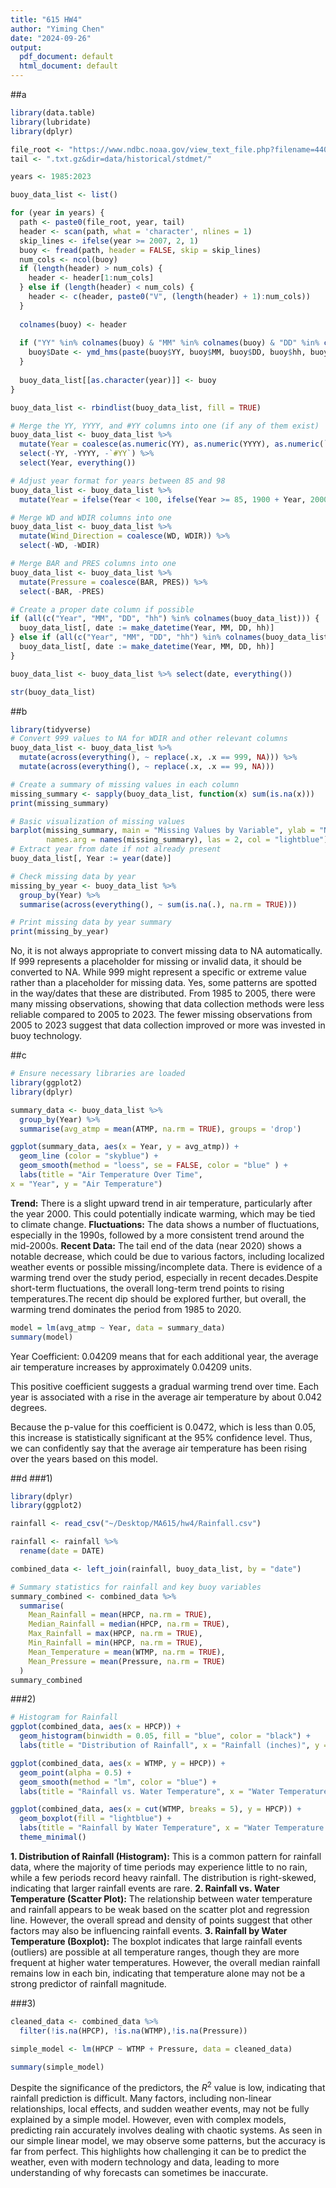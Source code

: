 ```yaml
---
title: "615 HW4"
author: "Yiming Chen"
date: "2024-09-26"
output:
  pdf_document: default
  html_document: default
---
```

##a
```r
library(data.table)
library(lubridate)
library(dplyr)

file_root <- "https://www.ndbc.noaa.gov/view_text_file.php?filename=44013h"
tail <- ".txt.gz&dir=data/historical/stdmet/"

years <- 1985:2023

buoy_data_list <- list()

for (year in years) {
  path <- paste0(file_root, year, tail)
  header <- scan(path, what = 'character', nlines = 1)
  skip_lines <- ifelse(year >= 2007, 2, 1)
  buoy <- fread(path, header = FALSE, skip = skip_lines)
  num_cols <- ncol(buoy)
  if (length(header) > num_cols) {
    header <- header[1:num_cols]
  } else if (length(header) < num_cols) {
    header <- c(header, paste0("V", (length(header) + 1):num_cols))
  }
  
  colnames(buoy) <- header
  
  if ("YY" %in% colnames(buoy) & "MM" %in% colnames(buoy) & "DD" %in% colnames(buoy) & "hh" %in% colnames(buoy) & "mm" %in% colnames(buoy)) {
    buoy$Date <- ymd_hms(paste(buoy$YY, buoy$MM, buoy$DD, buoy$hh, buoy$mm))
  }
  
  buoy_data_list[[as.character(year)]] <- buoy
}

buoy_data_list <- rbindlist(buoy_data_list, fill = TRUE)

# Merge the YY, YYYY, and #YY columns into one (if any of them exist)
buoy_data_list <- buoy_data_list %>%
  mutate(Year = coalesce(as.numeric(YY), as.numeric(YYYY), as.numeric(`#YY`))) %>%
  select(-YY, -YYYY, -`#YY`) %>%
  select(Year, everything())

# Adjust year format for years between 85 and 98
buoy_data_list <- buoy_data_list %>%
  mutate(Year = ifelse(Year < 100, ifelse(Year >= 85, 1900 + Year, 2000 + Year), Year))

# Merge WD and WDIR columns into one
buoy_data_list <- buoy_data_list %>%
  mutate(Wind_Direction = coalesce(WD, WDIR)) %>%
  select(-WD, -WDIR)

# Merge BAR and PRES columns into one
buoy_data_list <- buoy_data_list %>%
  mutate(Pressure = coalesce(BAR, PRES)) %>%
  select(-BAR, -PRES)

# Create a proper date column if possible
if (all(c("Year", "MM", "DD", "hh") %in% colnames(buoy_data_list))) {
  buoy_data_list[, date := make_datetime(Year, MM, DD, hh)]
} else if (all(c("Year", "MM", "DD", "hh") %in% colnames(buoy_data_list))) {
  buoy_data_list[, date := make_datetime(Year, MM, DD, hh)]
}

buoy_data_list <- buoy_data_list %>% select(date, everything())

str(buoy_data_list)

```
##b
```r
library(tidyverse)
# Convert 999 values to NA for WDIR and other relevant columns
buoy_data_list <- buoy_data_list %>%
  mutate(across(everything(), ~ replace(.x, .x == 999, NA))) %>% 
  mutate(across(everything(), ~ replace(.x, .x == 99, NA)))

# Create a summary of missing values in each column
missing_summary <- sapply(buoy_data_list, function(x) sum(is.na(x)))
print(missing_summary)

# Basic visualization of missing values
barplot(missing_summary, main = "Missing Values by Variable", ylab = "Number of Missing Values", 
        names.arg = names(missing_summary), las = 2, col = "lightblue")
# Extract year from date if not already present
buoy_data_list[, Year := year(date)]

# Check missing data by year
missing_by_year <- buoy_data_list %>%
  group_by(Year) %>%
  summarise(across(everything(), ~ sum(is.na(.), na.rm = TRUE)))

# Print missing data by year summary
print(missing_by_year)
```
No, it is not always appropriate to convert missing data to NA automatically. 
If 999 represents a placeholder for missing or invalid data, it should be converted to NA. 
While 999 might represent a specific or extreme value rather than a placeholder for missing data. 
Yes, some patterns are spotted in the way/dates that these are distributed.
From 1985 to 2005, there were many missing observations, showing that data collection methods were less reliable compared to 2005 to 2023. The fewer missing observations from 2005 to 2023 suggest that data collection improved or more was invested in buoy technology.


##c
```r
# Ensure necessary libraries are loaded
library(ggplot2)
library(dplyr)

summary_data <- buoy_data_list %>% 
  group_by(Year) %>%
  summarise(avg_atmp = mean(ATMP, na.rm = TRUE), groups = 'drop')

ggplot(summary_data, aes(x = Year, y = avg_atmp)) + 
  geom_line (color = "skyblue") +
  geom_smooth(method = "loess", se = FALSE, color = "blue" ) +
  labs(title = "Air Temperature Over Time",
x = "Year", y = "Air Temperature")

```
__Trend:__ There is a slight upward trend in air temperature, particularly after the year 2000. This could potentially indicate warming, which may be tied to climate change.
__Fluctuations:__ The data shows a number of fluctuations, especially in the 1990s, followed by a more consistent trend around the mid-2000s.
__Recent Data:__ The tail end of the data (near 2020) shows a notable decrease, which could be due to various factors, including localized weather events or possible missing/incomplete data.
There is evidence of a warming trend over the study period, especially in recent decades.Despite short-term fluctuations, the overall long-term trend points to rising temperatures.The recent dip should be explored further, but overall, the warming trend dominates the period from 1985 to 2020.


```r
model = lm(avg_atmp ~ Year, data = summary_data)
summary(model)
```
Year Coefficient: 0.04209 means that for each additional year, the average air temperature increases by approximately 0.04209 units.

This positive coefficient suggests a gradual warming trend over time. Each year is associated with a rise in the average air temperature by about 0.042 degrees.

Because the p-value for this coefficient is 0.0472, which is less than 0.05, this increase is statistically significant at the 95% confidence level. Thus, we can confidently say that the average air temperature has been rising over the years based on this model.

##d
###1)
```r
library(dplyr)
library(ggplot2)

rainfall <- read_csv("~/Desktop/MA615/hw4/Rainfall.csv")

rainfall <- rainfall %>%
  rename(date = DATE)

combined_data <- left_join(rainfall, buoy_data_list, by = "date")

# Summary statistics for rainfall and key buoy variables
summary_combined <- combined_data %>%
  summarise(
    Mean_Rainfall = mean(HPCP, na.rm = TRUE),
    Median_Rainfall = median(HPCP, na.rm = TRUE),
    Max_Rainfall = max(HPCP, na.rm = TRUE),
    Min_Rainfall = min(HPCP, na.rm = TRUE),
    Mean_Temperature = mean(WTMP, na.rm = TRUE),
    Mean_Pressure = mean(Pressure, na.rm = TRUE)
  )
summary_combined

```

###2)
```r
# Histogram for Rainfall
ggplot(combined_data, aes(x = HPCP)) +
  geom_histogram(binwidth = 0.05, fill = "blue", color = "black") +
  labs(title = "Distribution of Rainfall", x = "Rainfall (inches)", y = "Count")

ggplot(combined_data, aes(x = WTMP, y = HPCP)) +
  geom_point(alpha = 0.5) +
  geom_smooth(method = "lm", color = "blue") +
  labs(title = "Rainfall vs. Water Temperature", x = "Water Temperature (°C)", y = "Rainfall (inches)")

ggplot(combined_data, aes(x = cut(WTMP, breaks = 5), y = HPCP)) +
  geom_boxplot(fill = "lightblue") +
  labs(title = "Rainfall by Water Temperature", x = "Water Temperature Bins", y = "Rainfall (inches)") +
  theme_minimal()

```
__1. Distribution of Rainfall (Histogram):__
This is a common pattern for rainfall data, where the majority of time periods may experience little to no rain, while a few periods record heavy rainfall. The distribution is right-skewed, indicating that larger rainfall events are rare.
__2. Rainfall vs. Water Temperature (Scatter Plot):__
The relationship between water temperature and rainfall appears to be weak based on the scatter plot and regression line. However, the overall spread and density of points suggest that other factors may also be influencing rainfall events.
__3. Rainfall by Water Temperature (Boxplot):__
The boxplot indicates that large rainfall events (outliers) are possible at all temperature ranges, though they are more frequent at higher water temperatures. However, the overall median rainfall remains low in each bin, indicating that temperature alone may not be a strong predictor of rainfall magnitude.

###3)

```r
cleaned_data <- combined_data %>%
  filter(!is.na(HPCP), !is.na(WTMP),!is.na(Pressure))

simple_model <- lm(HPCP ~ WTMP + Pressure, data = cleaned_data)

summary(simple_model)
```
Despite the significance of the predictors, the $R^2$ value is low, indicating that rainfall prediction is difficult. Many factors, including non-linear relationships, local effects, and sudden weather events, may not be fully explained by a simple model. However, even with complex models, predicting rain accurately involves dealing with chaotic systems. As seen in our simple linear model, we may observe some patterns, but the accuracy is far from perfect. This highlights how challenging it can be to predict the weather, even with modern technology and data, leading to more understanding of why forecasts can sometimes be inaccurate.





